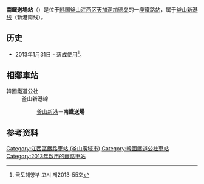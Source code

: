 {{朝鮮半島車站資訊
|公司色 = #0066b3
|文字色 = 
|站名 = 南鐵送場站<br />{{lang|en|Namcheolsongjang}}
|圖片 =
|pxl = 
|圖片說明 =
|車站編號 = 
|前一站 = [[釜山新港站|釜山新港]]
|前一站距離 = 7.7
|後一站距離 = 
|後一站 = 
|距離 =7.7
|起點站 = [[釜山新港站|釜山新港]]
|所屬路線 = [[釜山新港线|釜山新港线]]（新港南线）
|諺文 = 남철송장역
|朝鮮漢字 = 南鐵送場驛
|文觀部式 = Namcheolsongjang-yeok
|馬-賴式 =
|副站名 = 
|停站路線數 = 
|所屬公司 = [[韩国铁道公社|韩国铁道公社]]
|所在地 =[[釜山|釜山]][[江西区_(釜山)|江西区]][[天加洞|天加洞]][[加德岛|加德岛]]
|車站構造 = 地面車站
|月台配置 = 
|啟用年月日 =2013年1月31日 
|廢站年月日 = 
|上下車人次 =
|統計年度 =
|轉車 = 
|備註 = 
|全寬備註 = 
}}

'''南鐵送場站'''（{{kor|諺=남철송장역|漢=南鐵送場驛|羅=Namcheolsongjang yeok|f=y}}）是位于[[韩国|韩国]][[釜山|釜山]][[江西区_(釜山)|江西区]][[天加洞|天加洞]][[加德岛|加德岛]]的一座[[鐵路站|鐵路站]]，属于[[釜山新港线|釜山新港线]]（新港南线）。

== 历史 ==
*2013年1月31日 - 落成使用<ref>국토해양부 고시 제2013-55호</ref>。

== 相鄰車站 ==
;韓國鐵道公社
:釜山新港線
::[[釜山新港站|釜山新港]]－'''南鐵送場'''

== 参考资料 ==
{{reflist}}

{{釜山新港线}}

[[Category:江西區鐵路車站_(釜山廣域市)|Category:江西區鐵路車站 (釜山廣域市)]]
[[Category:韓國鐵道公社車站|Category:韓國鐵道公社車站]]
[[Category:2013年啟用的鐵路車站|Category:2013年啟用的鐵路車站]]
